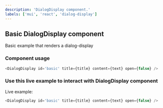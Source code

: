 ```yaml
---
description: 'DialogDisplay component.'
labels: ['mui', 'react', 'dialog-display']
---
```



## Basic DialogDisplay component

Basic example that renders a dialog-display

### Component usage

```js
<DialogDisplay id='basic' title={title} content={text} open={false} />
```

### Use this live example to interact with DialogDisplay component

Live example:

```js live
<DialogDisplay id='basic' title={title} content={text} open={false} />
```
